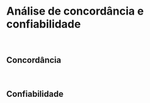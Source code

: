 # **Análise de concordância e confiabilidade** {#analise-concordancia-confiabilidade}
<br>

## Concordância {#concordancia}

<br>

## Confiabilidade {#confiabilidade}

<br>
